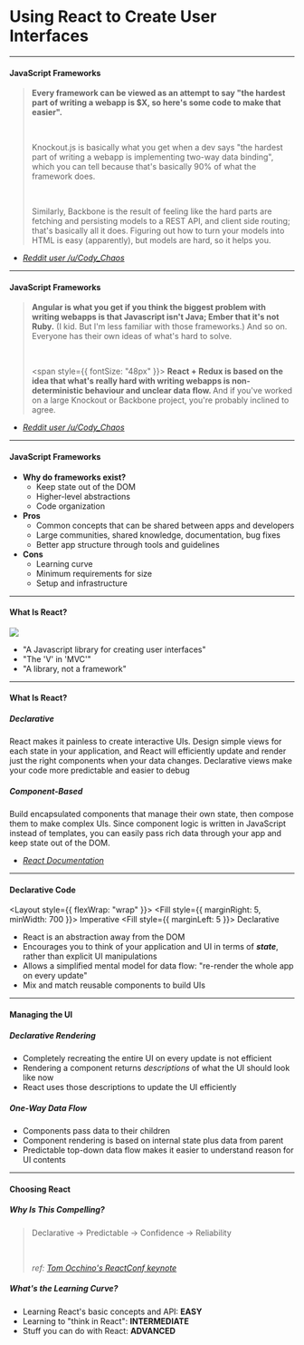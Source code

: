 <!-- prettier-ignore-start -->

<!-- prettier-ignore-end -->

# Using React to Create User Interfaces


---

#### JavaScript Frameworks

> **Every framework can be viewed as an attempt to say "the hardest part of writing a webapp is $X, so here's some code to make that easier".**
>
> <br />
>
> Knockout.js is basically what you get when a dev says "the hardest part of
> writing a webapp is implementing two-way data binding", which you can tell
> because that's basically 90% of what the framework does.
>
> <br />
>
> Similarly, Backbone is the result of feeling like the hard parts are fetching and
> persisting models to a REST API, and client side routing; that's basically
> all it does. Figuring out how to turn your models into HTML is easy
> (apparently), but models are hard, so it helps you.

- [_Reddit user /u/Cody_Chaos_](https://www.reddit.com/r/reactjs/comments/39wsfi/what_are_pros_and_cons_of_using_reactjsflux/cs7msvp)

---

#### JavaScript Frameworks

> **Angular is what you get if you think the biggest problem with writing webapps is that Javascript isn't Java; Ember that it's not Ruby.** (I kid. But I'm less familiar with those frameworks.) And so on. Everyone has their own ideas of what's hard to solve.
>
> <br />
>
> <span style={{ fontSize: "48px" }}>
>   <b>
>     React + Redux is based on the idea that what's really hard with writing
>     webapps is non-deterministic behaviour and unclear data flow.
>   </b>
> </span> And if you've worked on a large Knockout or Backbone project, you're probably
> inclined to agree.

- [_Reddit user /u/Cody_Chaos_](https://www.reddit.com/r/reactjs/comments/39wsfi/what_are_pros_and_cons_of_using_reactjsflux/cs7msvp)

---

#### JavaScript Frameworks

- **Why do frameworks exist?**
  - Keep state out of the DOM
  - Higher-level abstractions
  - Code organization
- **Pros**
  - Common concepts that can be shared between apps and developers
  - Large communities, shared knowledge, documentation, bug fixes
  - Better app structure through tools and guidelines
- **Cons**
  - Learning curve
  - Minimum requirements for size
  - Setup and infrastructure

---


#### What Is React?

<Image src={reactLogo} />

- "A Javascript library for creating user interfaces"
- "The 'V' in 'MVC'"
- "A library, not a framework"

---

#### What Is React?

##### Declarative

React makes it painless to create interactive UIs. Design simple views for each state in your application, and React will efficiently update and render just the right components when your data changes. Declarative views make your code more predictable and easier to debug

##### Component-Based

Build encapsulated components that manage their own state, then compose them to make complex UIs. Since component logic is written in JavaScript instead of templates, you can easily pass rich data through your app and keep state out of the DOM.

- [_React Documentation_](https://reactjs.org)

---


#### Declarative Code

<Layout style={{ flexWrap: "wrap" }}>
  <Fill style={{ marginRight: 5, minWidth: 700 }}>
    <Heading size={5}>Imperative</Heading>
    <CodePane lang="js" source={jQueryImperative} />
  </Fill>
  <Fill style={{ marginLeft: 5 }}>
    <Heading size={5}>Declarative</Heading>
    <CodePane lang="jsx" source={reactDeclarative} />
  </Fill>
</Layout>

- React is an abstraction away from the DOM
- Encourages you to think of your application and UI in terms of **_state_**, rather than explicit UI manipulations
- Allows a simplified mental model for data flow: "re-render the whole app on every update"
- Mix and match reusable components to build UIs

---

#### Managing the UI

##### Declarative Rendering

- Completely recreating the entire UI on every update is not efficient
- Rendering a component returns _descriptions_ of what the UI should look like now
- React uses those descriptions to update the UI efficiently

##### One-Way Data Flow

- Components pass data to their children
- Component rendering is based on internal state plus data from parent
- Predictable top-down data flow makes it easier to understand reason for UI contents

---

#### Choosing React

##### Why Is This Compelling?

> Declarative → Predictable → Confidence → Reliability
>
> <br />
>
> _ref: [Tom Occhino's ReactConf keynote](https://www.youtube.com/watch?v=KVZ-P-ZI6W4#t=868)_

##### What's the Learning Curve?

- Learning React's basic concepts and API: **EASY**
- Learning to "think in React": **INTERMEDIATE**
- Stuff you can do with React: **ADVANCED**
